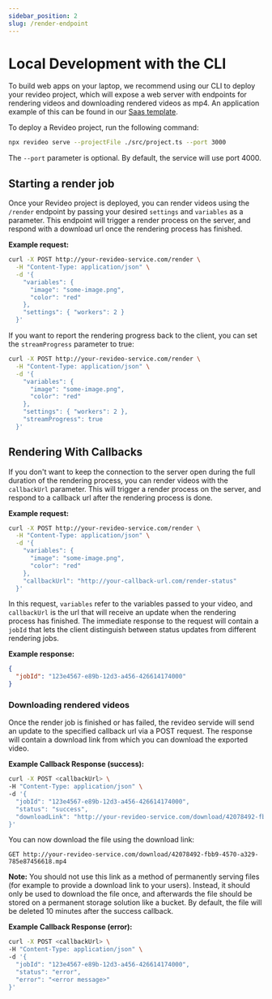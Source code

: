 ```yaml
---
sidebar_position: 2
slug: /render-endpoint
---
```


# Local Development with the CLI

To build web apps on your laptop, we recommend using our CLI to deploy your
revideo project, which will expose a web server with endpoints for rendering
videos and downloading rendered videos as mp4. An application example of this
can be found in our
[Saas template](https://github.com/redotvideo/examples/saas-template).

To deploy a Revideo project, run the following command:

```bash
npx revideo serve --projectFile ./src/project.ts --port 3000
```

The `--port` parameter is optional. By default, the service will use port 4000.

## Starting a render job

Once your Revideo project is deployed, you can render videos using the `/render`
endpoint by passing your desired `settings` and `variables` as a parameter. This
endpoint will trigger a render process on the server, and respond with a
download url once the rendering process has finished.

**Example request:**

```bash
curl -X POST http://your-revideo-service.com/render \
  -H "Content-Type: application/json" \
  -d '{
    "variables": {
      "image": "some-image.png",
      "color": "red"
    },
    "settings": { "workers": 2 }
  }'
```

If you want to report the rendering progress back to the client, you can set the
`streamProgress` parameter to true:

```bash
curl -X POST http://your-revideo-service.com/render \
  -H "Content-Type: application/json" \
  -d '{
    "variables": {
      "image": "some-image.png",
      "color": "red"
    },
    "settings": { "workers": 2 },
    "streamProgress": true
  }'
```

## Rendering With Callbacks

If you don't want to keep the connection to the server open during the full
duration of the rendering process, you can render videos with the `callbackUrl`
parameter. This will trigger a render process on the server, and respond to a
callback url after the rendering process is done.

**Example request:**

```bash
curl -X POST http://your-revideo-service.com/render \
  -H "Content-Type: application/json" \
  -d '{
    "variables": {
      "image": "some-image.png",
      "color": "red"
    },
    "callbackUrl": "http://your-callback-url.com/render-status"
  }'
```

In this request, `variables` refer to the variables passed to your video, and
`callbackUrl` is the url that will receive an update when the rendering process
has finished. The immediate response to the request will contain a `jobId` that
lets the client distinguish between status updates from different rendering
jobs.

**Example response:**

```json
{
  "jobId": "123e4567-e89b-12d3-a456-426614174000"
}
```

### Downloading rendered videos

Once the render job is finished or has failed, the revideo servide will send an
update to the specified callback url via a POST request. The response will
contain a download link from which you can download the exported video.

**Example Callback Response (success):**

```bash
curl -X POST <callbackUrl> \
-H "Content-Type: application/json" \
-d '{
  "jobId": "123e4567-e89b-12d3-a456-426614174000",
  "status": "success",
  "downloadLink": "http://your-revideo-service.com/download/42078492-fbb9-4570-a329-785e87456618.mp4"
}'
```

You can now download the file using the download link:

```
GET http://your-revideo-service.com/download/42078492-fbb9-4570-a329-785e87456618.mp4
```

**Note:** You should not use this link as a method of permanently serving files
(for example to provide a download link to your users). Instead, it should only
be used to download the file once, and afterwards the file should be stored on a
permanent storage solution like a bucket. By default, the file will be deleted
10 minutes after the success callback.

**Example Callback Response (error):**

```bash
curl -X POST <callbackUrl> \
-H "Content-Type: application/json" \
-d '{
  "jobId": "123e4567-e89b-12d3-a456-426614174000",
  "status": "error",
  "error": "<error message>"
}'
```
